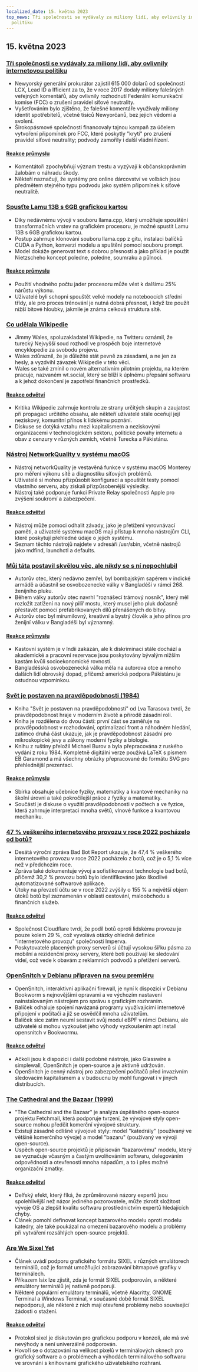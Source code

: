 ```yaml
---
localized_date: 15. května 2023
top_news: Tři společnosti se vydávaly za miliony lidí, aby ovlivnily internetovou
  politiku
---
```




<CallToAction />

<Steps>

## 15. května 2023

### [Tři společnosti se vydávaly za miliony lidí, aby ovlivnily internetovou politiku](https://ag.ny.gov/press-release/2023/attorney-general-james-secures-615000-companies-supplied-fake-comments-influence)

- Newyorský generální prokurátor zajistil 615 000 dolarů od společností LCX, Lead ID a Ifficient za to, že v roce 2017 dodaly miliony falešných veřejných komentářů, aby ovlivnily rozhodnutí Federální komunikační komise (FCC) o zrušení pravidel síťové neutrality.
- Vyšetřováním bylo zjištěno, že falešné komentáře využívaly miliony identit spotřebitelů, včetně tisíců Newyorčanů, bez jejich vědomí a svolení.
- Širokopásmové společnosti financovaly tajnou kampaň za účelem vytvoření připomínek pro FCC, které poskytly "krytí" pro zrušení pravidel síťové neutrality; podvody zamořily i další vládní řízení.

#### [Reakce průmyslu](http://news.ycombinator.com/item?id=35934504)

- Komentátoři zpochybňují význam trestu a vyzývají k občanskoprávním žalobám o náhradu škody.
- Někteří naznačují, že systémy pro online dárcovství ve volbách jsou předmětem stejného typu podvodu jako systém připomínek k síťové neutralitě.

### [Spusťte Lamu 13B s 6GB grafickou kartou](https://gist.github.com/rain-1/8cc12b4b334052a21af8029aa9c4fafc)

- Díky nedávnému vývoji v souboru llama.cpp, který umožňuje spouštění transformačních vrstev na grafickém procesoru, je možné spustit Lamu 13B s 6GB grafickou kartou.
- Postup zahrnuje klonování souboru llama.cpp z gitu, instalaci balíčků CUDA a Python, konverzi modelu a spuštění pomocí souboru prompt.
- Model dokáže generovat text s dobrou přesností a jako příklad je použit Nietzscheho koncept poledne, poledne, soumraku a půlnoci.

#### [Reakce průmyslu](http://news.ycombinator.com/item?id=35937505)

- Použití vhodného počtu jader procesoru může vést k dalšímu 25% nárůstu výkonu.
- Uživatelé byli schopni spouštět velké modely na noteboocích střední třídy, ale pro proces trénování je nutná dobrá přesnost, i když lze použít nižší bitové hloubky, jakmile je známa celková struktura sítě.

### [Co udělala Wikipedie](https://twitter.com/jimmy_wales/status/1657494022741426180)

- Jimmy Wales, spoluzakladatel Wikipedie, na Twitteru oznámil, že turecký Nejvyšší soud rozhodl ve prospěch boje internetové encyklopedie za svobodu projevu.
- Wales zdůraznil, že je důležité stát pevně za zásadami, a ne jen za hesly, a vyzdvihl závazek Wikipedie v této věci.
- Wales se také zmínil o novém alternativním pilotním projektu, na kterém pracuje, nazvaném wt.social, který se blíží k úplnému přepsání softwaru a k jehož dokončení je zapotřebí finančních prostředků.

#### [Reakce odvětví](http://news.ycombinator.com/item?id=35935714)

- Kritika Wikipedie zahrnuje kontrolu ze strany určitých skupin a zaujatost při propagaci určitého obsahu, ale někteří uživatelé stále oceňují její neziskový, komunitní přínos k lidskému poznání.
- Diskuse se dotýká vztahu mezi kapitalismem a neziskovými organizacemi v technologickém sektoru, politické povahy internetu a obav z cenzury v různých zemích, včetně Turecka a Pákistánu.

### [Nástroj NetworkQuality v systému macOS](https://cyberhost.uk/the-hidden-macos-speedtest-tool-networkquality/)

- Nástroj networkQuality je vestavěná funkce v systému macOS Monterey pro měření výkonu sítě a diagnostiku síťových problémů.
- Uživatelé si mohou přizpůsobit konfiguraci a spouštět testy pomocí vlastního serveru, aby získali přizpůsobenější výsledky.
- Nástroj také podporuje funkci Private Relay společnosti Apple pro zvýšení soukromí a zabezpečení.

#### [Reakce odvětví](http://news.ycombinator.com/item?id=35936999)

- Nástroj může pomoci odhalit závady, jako je přetížení vyrovnávací paměti, a uživatelé systému macOS mají přístup k mnoha nástrojům CLI, které poskytují přehledné údaje o jejich systému.
- Seznam těchto nástrojů najdete v adresáři /usr/sbin, včetně nástrojů jako mdfind, launchctl a defaults.

### [Můj táta postavil skvělou věc, ale nikdy se s ní nepochlubil](https://robotsinplainenglish.com/e/2023-04-23-aaba-obit.html)

- Autorův otec, který nedávno zemřel, byl bombajským sapérem v indické armádě a účastnil se osvobozenecké války v Bangladéši v rámci 268. ženijního pluku.
- Během války autorův otec navrhl "roznášecí trámový nosník", který měl rozložit zatížení na nový pilíř mostu, který musel jeho pluk dočasně přestavět pomocí prefabrikovaných dílů přenášených do bitvy.
- Autorův otec byl mírumilovný, kreativní a bystrý člověk a jeho přínos pro ženijní válku v Bangladéši byl významný.

#### [Reakce průmyslu](http://news.ycombinator.com/item?id=35934903)

- Kastovní systém je v Indii zakázán, ale k diskriminaci stále dochází a akademické a pracovní rezervace jsou poskytovány bývalým nižším kastám kvůli socioekonomické rovnosti.
- Bangladéšská osvobozenecká válka měla na autorova otce a mnoho dalších lidí obrovský dopad, přičemž americká podpora Pákistánu je ostudnou vzpomínkou.

### [Svět je postaven na pravděpodobnosti (1984)](https://archive.org/details/lev-tarasov-the-world-is-built-on-probability-mir-2023)

- Kniha "Svět je postaven na pravděpodobnosti" od Lva Tarasova tvrdí, že pravděpodobnost hraje v moderním životě a přírodě zásadní roli.
- Kniha je rozdělena do dvou částí: první část se zaměřuje na pravděpodobnost v rozhodování, optimalizaci front a náhodném hledání, zatímco druhá část ukazuje, jak je pravděpodobnost zásadní pro mikroskopické jevy a zákony moderní fyziky a biologie.
- Knihu z ruštiny přeložil Michael Burov a byla přepracována z ruského vydání z roku 1984. Kompletně digitální verze používá LaTeX s písmem EB Garamond a má všechny obrázky přepracované do formátu SVG pro přehlednější prezentaci.

#### [Reakce průmyslu](http://news.ycombinator.com/item?id=35937375)

- Sbírka obsahuje učebnice fyziky, matematiky a kvantové mechaniky na školní úrovni a také pokročilejší práce z fyziky a matematiky.
- Součástí je diskuse o využití pravděpodobnosti v počtech a ve fyzice, která zahrnuje interpretaci mnoha světů, vlnové funkce a kvantovou mechaniku.

### [47 % veškerého internetového provozu v roce 2022 pocházelo od botů?](https://www.securitymagazine.com/articles/99339-47-of-all-internet-traffic-came-from-bots-in-2022)

- Desátá výroční zpráva Bad Bot Report ukazuje, že 47,4 % veškerého internetového provozu v roce 2022 pocházelo z botů, což je o 5,1 % více než v předchozím roce.
- Zpráva také dokumentuje vývoj a sofistikovanost technologie bad botů, přičemž 30,2 % provozu botů bylo identifikováno jako škodlivé automatizované softwarové aplikace.
- Útoky na převzetí účtu se v roce 2022 zvýšily o 155 % a největší objem útoků botů byl zaznamenán v oblasti cestování, maloobchodu a finančních služeb.

#### [Reakce odvětví](http://news.ycombinator.com/item?id=35938433)

- Společnost Cloudflare tvrdí, že podíl botů oproti lidskému provozu je pouze kolem 29 %, což vyvolává otázky ohledně definice "internetového provozu" společnosti Imperva.
- Poskytovatelé placených proxy serverů si účtují vysokou šířku pásma za mobilní a rezidenční proxy servery, které boti používají ke sledování videí, což vede k obavám z reklamních podvodů a přetížení serverů.

### [OpenSnitch v Debianu připraven na svou premiéru](https://people.skolelinux.org/pere/blog/OpenSnitch_in_Debian_ready_for_prime_time.html)

- OpenSnitch, interaktivní aplikační firewall, je nyní k dispozici v Debianu Bookworm s nejnovějšími opravami a ve výchozím nastavení nainstalovaným nástrojem pro správu s grafickým rozhraním.
- Balíček odhaluje spojení navázaná programy využívajícími internetové připojení v počítači a již se osvědčil mnoha uživatelům.
- Balíček sice zatím neumí sestavit svůj modul eBPF v rámci Debianu, ale uživatelé si mohou vyzkoušet jeho výhody vyzkoušením apt install opensnitch v Bookwormu.

#### [Reakce odvětví](http://news.ycombinator.com/item?id=35936044)

- Ačkoli jsou k dispozici i další podobné nástroje, jako Glasswire a simplewall, OpenSnitch je open-source a je aktivně udržován.
- OpenSnitch je cenný nástroj pro zabezpečení počítačů před invazivním sledovacím kapitalismem a v budoucnu by mohl fungovat i v jiných distribucích.

### [The Cathedral and the Bazaar (1999)](http://www.catb.org/~esr/writings/cathedral-bazaar/cathedral-bazaar/)

- "The Cathedral and the Bazaar" je analýza úspěšného open-source projektu Fetchmail, která podporuje tvrzení, že vývojové styly open-source mohou předčit komerční vývojové struktury.
- Existují zásadně odlišné vývojové styly: model "katedrály" (používaný ve většině komerčního vývoje) a model "bazaru" (používaný ve vývoji open-source).
- Úspěch open-source projektů je připisován "bazarovému" modelu, který se vyznačuje včasným a častým uvolňováním softwaru, delegováním odpovědnosti a otevřeností mnoha nápadům, a to i přes možné organizační zmatky.

#### [Reakce odvětví](http://news.ycombinator.com/item?id=35939383)

- Delfský efekt, který říká, že zprůměrované názory expertů jsou spolehlivější než názor jediného pozorovatele, může zkrotit složitost vývoje OS a zlepšit kvalitu softwaru prostřednictvím expertů hledajících chyby.
- Článek pomohl definovat koncept bazarového modelu oproti modelu katedry, ale také poukázal na omezení bazarového modelu a problémy při vytváření rozsáhlých open-source projektů.

### [Are We Sixel Yet](https://www.arewesixelyet.com/)

- Článek uvádí podporu grafického formátu SIXEL v různých emulátorech terminálů, což je formát umožňující zobrazování bitmapové grafiky v terminálech.
- Příkazem lsix lze zjistit, zda je formát SIXEL podporován, a některé emulátory terminálů jej nativně podporují.
- Některé populární emulátory terminálů, včetně Alacritty, GNOME Terminal a Windows Terminal, v současné době formát SIXEL nepodporují, ale některé z nich mají otevřené problémy nebo související žádosti o stažení.

#### [Reakce odvětví](http://news.ycombinator.com/item?id=35936331)

- Protokol sixel je diskutován pro grafickou podporu v konzoli, ale má své nevýhody a není univerzálně podporován.
- Hovoří se o dotazování na velikost pixelů v terminálových oknech pro grafický software a o problémech a výhodách terminálového softwaru ve srovnání s knihovnami grafického uživatelského rozhraní.

</Steps>
